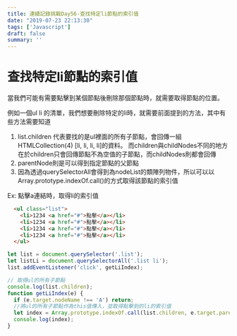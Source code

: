 ```yaml
---
title: 連續記錄挑戰Day56-查找特定li節點的索引值
date: "2019-07-23 22:13:30"
tags: ['Javascript']
draft: false
summary: ''
---
```



# 查找特定li節點的索引值

當我們可能有需要點擊到某個節點後刪除那個節點時，就需要取得節點的位置。


例如一個ul li 的清單，我們想要刪除特定的li時，就需要前面提到的方法，其中有些方法需要知道

1. list.children 代表要找的是ul裡面的所有子節點，會回傳一組HTMLCollection(4) [li, li, li, li]的資料。 而children與childNodes不同的地方在於children只會回傳節點不為空值的子節點，而childNodes則都會回傳
2. parentNode則是可以得到指定節點的父節點
3. 因為透過querySelectorAll會得到為nodeList的類陣列物件，所以可以以Array.prototype.indexOf.call()的方式取得該節點的索引值

Ex: 點擊a連結時，取得li的索引值
```html
  <ul class="list">
    <li>1234 <a href="#">點擊</a></li>
    <li>1234 <a href="#">點擊</a></li>
    <li>1234 <a href="#">點擊</a></li>
    <li>1234 <a href="#">點擊</a></li>
  </ul>
```

```javascript
let list = document.querySelector('.list');
let listLi = document.querySelectorAll('.list li');
list.addEventListener('click', getLiIndex);

// 取得ul的所有子節點
console.log(list.children);
function getLiIndex(e) {
  if (e.target.nodeName !== 'A') return;
  //將ul的所有子節點作為this值傳入，並取得點擊到的li的索引值
  let index = Array.prototype.indexOf.call(list.children, e.target.parentNode);
  console.log(index);
}
```
